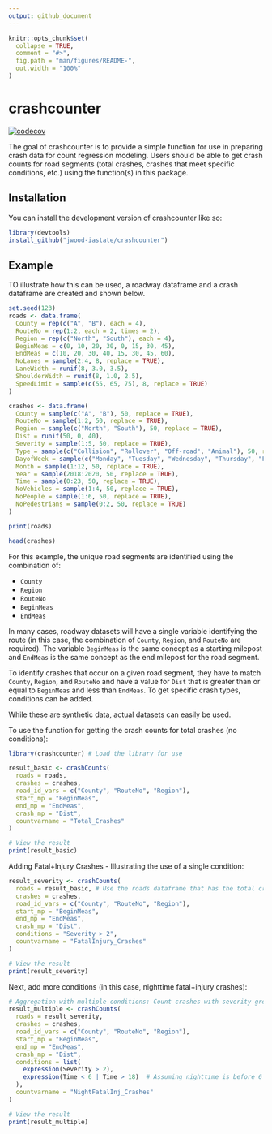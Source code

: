 ```yaml
---
output: github_document
---
```


<!-- README.md is generated from README.Rmd. Please edit that file -->

```r
knitr::opts_chunk$set(
  collapse = TRUE,
  comment = "#>",
  fig.path = "man/figures/README-",
  out.width = "100%"
)
```

# crashcounter

<!-- badges: start -->
[![codecov](https://codecov.io/gh/jwood-iastate/crashcounter/graph/badge.svg?token=ofsyBpE669)](https://codecov.io/gh/jwood-iastate/crashcounter)
<!-- badges: end -->

The goal of crashcounter is to provide a simple function for use in preparing crash data for count regression modeling. Users should be able to get crash counts for road segments (total crashes, crashes that meet specific conditions, etc.) using the function(s) in this package.

## Installation

You can install the development version of crashcounter like so:

``` r
library(devtools)
install_github("jwood-iastate/crashcounter")
```

## Example

TO illustrate how this can be used, a roadway dataframe and a crash dataframe are created and shown below.

```r
set.seed(123)
roads <- data.frame(
  County = rep(c("A", "B"), each = 4),
  RouteNo = rep(1:2, each = 2, times = 2),
  Region = rep(c("North", "South"), each = 4),
  BeginMeas = c(0, 10, 20, 30, 0, 15, 30, 45),
  EndMeas = c(10, 20, 30, 40, 15, 30, 45, 60),
  NoLanes = sample(2:4, 8, replace = TRUE),
  LaneWidth = runif(8, 3.0, 3.5),
  ShoulderWidth = runif(8, 1.0, 2.5),
  SpeedLimit = sample(c(55, 65, 75), 8, replace = TRUE)
)

crashes <- data.frame(
  County = sample(c("A", "B"), 50, replace = TRUE),
  RouteNo = sample(1:2, 50, replace = TRUE),
  Region = sample(c("North", "South"), 50, replace = TRUE),
  Dist = runif(50, 0, 40),
  Severity = sample(1:5, 50, replace = TRUE),
  Type = sample(c("Collision", "Rollover", "Off-road", "Animal"), 50, replace = TRUE),
  DayofWeek = sample(c("Monday", "Tuesday", "Wednesday", "Thursday", "Friday", "Saturday", "Sunday"), 50, replace = TRUE),
  Month = sample(1:12, 50, replace = TRUE),
  Year = sample(2018:2020, 50, replace = TRUE),
  Time = sample(0:23, 50, replace = TRUE),
  NoVehicles = sample(1:4, 50, replace = TRUE),
  NoPeople = sample(1:6, 50, replace = TRUE),
  NoPedestrians = sample(0:2, 50, replace = TRUE)
)

print(roads)
```


```r
head(crashes)
```

For this example, the unique road segments are identified using the combination of:

 - `County`
 - `Region`
 - `RouteNo`
 - `BeginMeas`
 - `EndMeas`
 
In many cases, roadway datasets will have a single variable identifying the route (in this case, the combination of `County`, `Region`, and `RouteNo` are required). The variable `BeginMeas` is the same concept as a starting milepost and `EndMeas` is the same concept as the end milepost for the road segment.

To identify crashes that occur on a given road segment, they have to match `County`, `Region`, and `RouteNo` and have a value for `Dist` that is greater than or equal to `BeginMeas` and less than `EndMeas`. To get specific crash types, conditions can be added.

While these are synthetic data, actual datasets can easily be used.

To use the function for getting the crash counts for total crashes (no conditions):
```r
library(crashcounter) # Load the library for use

result_basic <- crashCounts(
  roads = roads,
  crashes = crashes,
  road_id_vars = c("County", "RouteNo", "Region"),
  start_mp = "BeginMeas",
  end_mp = "EndMeas",
  crash_mp = "Dist",
  countvarname = "Total_Crashes"
)

# View the result
print(result_basic)
```

Adding Fatal+Injury Crashes - Illustrating the use of a single condition:
```r
result_severity <- crashCounts(
  roads = result_basic, # Use the roads dataframe that has the total crashes
  crashes = crashes,
  road_id_vars = c("County", "RouteNo", "Region"),
  start_mp = "BeginMeas",
  end_mp = "EndMeas",
  crash_mp = "Dist",
  conditions = "Severity > 2",
  countvarname = "FatalInjury_Crashes"
)

# View the result
print(result_severity)
```

Next, add more conditions (in this case, nighttime fatal+injury crashes):

```r
# Aggregation with multiple conditions: Count crashes with severity greater than 2 and during nighttime
result_multiple <- crashCounts(
  roads = result_severity,
  crashes = crashes,
  road_id_vars = c("County", "RouteNo", "Region"),
  start_mp = "BeginMeas",
  end_mp = "EndMeas",
  crash_mp = "Dist",
  conditions = list(
    expression(Severity > 2),
    expression(Time < 6 | Time > 18)  # Assuming nighttime is before 6 AM or after 6 PM
  ),
  countvarname = "NightFatalInj_Crashes"
)

# View the result
print(result_multiple)
```

